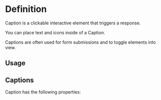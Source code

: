 

<Meta of={CaptionStories} />

# Definition

Caption is a clickable interactive element that triggers a response.

You can place text and icons inside of a Caption.

Captions are often used for form submissions and to toggle elements into view.

## Usage


## Captions

Caption has the following properties:

<Canvas of={CaptionStories.Basic} />

<Controls />